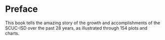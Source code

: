 # Preface {.unnumbered}

This book tells the amazing story of the growth and accomplishments of the SCUC-ISD over the past 28 years, as illustrated through 154 plots and charts.

<!-- ::: callout-caution -->

<!-- YELLOW BOX Example of a **.callout-caution** block. -->

<!-- ::: -->

<!-- ::: callout-important -->

<!-- RED BOX Example of a **.callout-important** block. -->

<!-- ::: -->

<!-- ::: callout-tip -->

<!-- GREEN BOX Example of a **.callout-tip** block. -->

<!-- ::: -->

<!-- ::: callout-warning -->

<!-- ORANGE BOX Example of a **.callout-warning** block. -->

<!-- ::: -->

<!--#  -->
